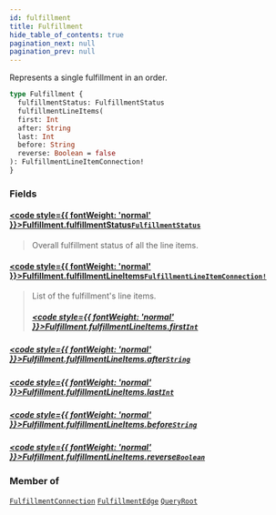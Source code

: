 ```yaml
---
id: fulfillment
title: Fulfillment
hide_table_of_contents: true
pagination_next: null
pagination_prev: null
---
```








Represents a single fulfillment in an order.

```graphql
type Fulfillment {
  fulfillmentStatus: FulfillmentStatus
  fulfillmentLineItems(
  first: Int
  after: String
  last: Int
  before: String
  reverse: Boolean = false
): FulfillmentLineItemConnection!
}
```


### Fields

#### [<code style={{ fontWeight: 'normal' }}>Fulfillment.<b>fulfillmentStatus</b></code>](#)<Bullet />[`FulfillmentStatus`](/enums/fulfillment-status) <Badge class="secondary" text="enum"/>
> Overall fulfillment status of all the line items.
> 

#### [<code style={{ fontWeight: 'normal' }}>Fulfillment.<b>fulfillmentLineItems</b></code>](#)<Bullet />[`FulfillmentLineItemConnection!`](/objects/fulfillment-line-item-connection) <Badge class="secondary" text="non-null"/> <Badge class="secondary" text="object"/>
> List of the fulfillment's line items.
> ##### [<code style={{ fontWeight: 'normal' }}>Fulfillment.fulfillmentLineItems.<b>first</b></code>](#)<Bullet />[`Int`](/scalars/int) <Badge class="secondary" text="scalar"/>
> 
> 

##### [<code style={{ fontWeight: 'normal' }}>Fulfillment.fulfillmentLineItems.<b>after</b></code>](#)<Bullet />[`String`](/scalars/string) <Badge class="secondary" text="scalar"/>
> 
> 

##### [<code style={{ fontWeight: 'normal' }}>Fulfillment.fulfillmentLineItems.<b>last</b></code>](#)<Bullet />[`Int`](/scalars/int) <Badge class="secondary" text="scalar"/>
> 
> 

##### [<code style={{ fontWeight: 'normal' }}>Fulfillment.fulfillmentLineItems.<b>before</b></code>](#)<Bullet />[`String`](/scalars/string) <Badge class="secondary" text="scalar"/>
> 
> 

##### [<code style={{ fontWeight: 'normal' }}>Fulfillment.fulfillmentLineItems.<b>reverse</b></code>](#)<Bullet />[`Boolean`](/scalars/boolean) <Badge class="secondary" text="scalar"/>
> 
> 



### Member of

[`FulfillmentConnection`](/objects/fulfillment-connection)  <Badge class="secondary" text="object"/><Bullet />[`FulfillmentEdge`](/objects/fulfillment-edge)  <Badge class="secondary" text="object"/><Bullet />[`QueryRoot`](/objects/query-root)  <Badge class="secondary" text="object"/>



